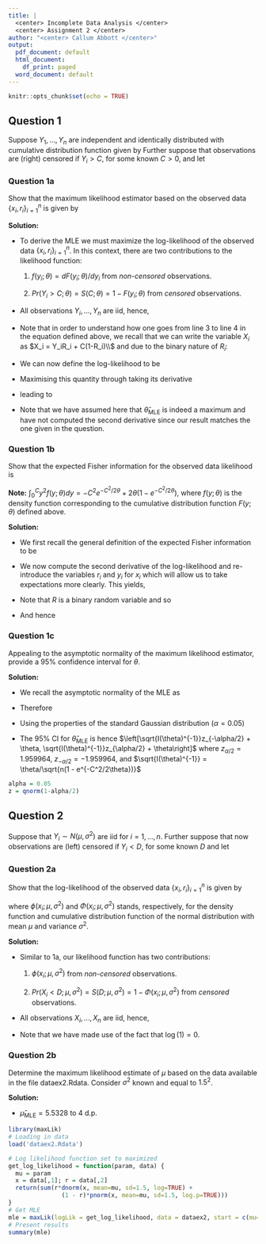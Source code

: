 ```yaml
---
title: |
  <center> Incomplete Data Analysis </center>
  <center> Assignment 2 </center>
author: "<center> Callum Abbott </center>"
output:
  pdf_document: default
  html_document:
    df_print: paged
  word_document: default
---
```

\fontsize{12}{20}
```r
knitr::opts_chunk$set(echo = TRUE)
```
## Question 1
Suppose $Y_1, . . . , Y_n$ are independent and identically distributed with cumulative 
distribution function given by
\begin{equation*}
F(y;\theta) = 1 - e^{-y^2/(2\theta)}, \quad y \geq 0, \theta > 0
\end{equation*}
Further suppose that observations are (right) censored if $Y_i > C$, for some known $C > 0$,
and let
\begin{equation*}
X_i=
\begin{cases}
Y_i \quad if \; Y_i \leq C,\\
C \quad if \; Y_i > C, 
\end{cases}
\quad
R_i=
\begin{cases}
1 \quad if \; Y_i \leq C\\
0 \quad if \; Y_i > C 
\end{cases}
\end{equation*}

### Question 1a
Show that the maximum likelihood estimator based on the observed data
$\{x_i,r_i\}_{i=1}^n$ is given by
\begin{equation*}
\hat{\theta} = \frac{\sum_{i=1}^n X_i^2}{2\sum_{i=1}^nR_i}
\end{equation*}

**Solution:**

* To derive the MLE we must maximize the log-likelihood of the observed data $\{x_i,r_i\}_{i=1}^n$.
In this context, there are two contributions to the likelihood function:

  1. $f(y_i;\theta) = dF(y_i;\theta)/dy_i$ from *non-censored* observations.

  2. $Pr(Y_i > C ; \theta) = S(C;\theta) = 1 -F(y_i;\theta)$ from *censored* observations.
  
* All observations $Y_i, ..., Y_n$ are iid, hence,

\vspace{-10mm}
\begin{align*}
L(\theta)&=\prod_{i=1}^{n}\left\{[f(y_i;\theta)]^{r_i}[S(C;\theta)]^{1-r_i}\right\}\\
&=\prod_{i=1}^{n}\left\{\left[\frac{y_i}{\theta} e^{-y_i^2/2\theta}\right]^{r_i}\left[e^{-C^2/2\theta}\right]^{1-r_i}\right\}\\
&=\left(\frac{y_i}{2\theta}\right)^{\sum_ir_i}exp\left(-\frac{1}{2\theta}\sum_i[r_iy_i^2 + (1-r_i)C^2]\right)\\
&=\left(\frac{y_i}{2\theta}\right)^{\sum_ir_i}exp\left(-\frac{1}{2\theta}\sum_ix_i^2\right)
\end{align*}

* Note that in order to understand how one goes from line 3 to line 4 in the equation
defined above, we recall that we can write the variable $X_i$ as $X_i = Y_iR_i + C(1-R_i)\\$
and due to the binary nature of $R_i$:

\vspace{-10mm}
\begin{align*}
&\implies X_i^2 = Y_i^2R_i^2 + C^2(1-R_i)^2 + 2Y_iR_iC(1-R_i)\\
&\implies X_i^2 = Y_i^2R_i + C^2(1-R_i)
\end{align*}

* We can now define the log-likelihood to be

\vspace{-10mm}
\begin{align*}
\log L(\theta) := l(\theta) = \sum_{i=1}^nr_i\log\left(\frac{y_i}{2\theta}\right) - \frac{1}{2\theta}\sum_{i=1}^nx_i^2
\end{align*}

* Maximising this quantity through taking its derivative  

\vspace{-7.5mm}
\begin{equation*}
\frac{\text{d}}{\text{d}\theta}l(\theta)=-\frac{\sum_{i=1}^{n}r_i}{\theta} + \frac{\sum_{i=1}^{n}x_i^2}{2\theta^2}
\end{equation*}

* leading to

\vspace{-10mm}
\begin{equation*}
\widehat{\theta}_{\text{MLE}}=\frac{\sum_{i=1}^{n}X_i^2}{2\sum_{i=1}^{n} R_i}.
\end{equation*}

* Note that we have assumed here that $\widehat{\theta}_{\text{MLE}}$ is indeed a maximum
and have not computed the second derivative since our result matches the one given
in the question.

### Question 1b
Show that the expected Fisher information for the observed data likelihood
is

\begin{equation*}
I(\theta) = \frac{n}{\theta^2}(1 - e^{-C^2/2\theta})
\end{equation*}

**Note:** $\int_0^Cy^2f(y;\theta)dy = -C^2e^{-C^2/2\theta} + 2\theta(1-e^{-C^2/2\theta})$,
where $f(y;\theta)$ is the density function corresponding to the cumulative distribution function
$F(y;\theta)$ defined above.

\vspace{5mm}
**Solution:**

* We first recall the general definition of the expected Fisher information to be

\vspace{-5mm}
\begin{equation*}
I(\theta) = -E\left[\frac{d^2l(\theta)}{d\theta^2}\right]
\end{equation*}

* We now compute the second derivative of the log-likelihood and re-introduce the
variables $r_i$ and $y_i$ for $x_i$ which will allow us to take expectations more clearly.
This yields,

\begin{equation*}
I(\theta) = -\frac{\sum_i E[R_i]}{\theta^2} + \frac{\sum_i E[R_iY_i^2]}{\theta^3} + \frac{\sum_iC^2E[(1-R_i)]}{\theta^3} 
\end{equation*}

\newpage

* Note that $R$ is a binary random variable and so

\vspace{-10mm}
\begin{align*}
E(R)&=1\times\Pr(R=1)+0\times\Pr(R=0)\\
&=\Pr(R=1)\\
&=\Pr(Y\leq C)\\
&=F(C;\theta)\\
&=1-e^{-C^2/2\theta}.
\end{align*}

* And hence

\vspace{-10mm}
\begin{align*}
I(\theta) &= -\frac{\sum_i E[R_i]}{\theta^2} + \frac{\sum_i E[R_iY_i^2]}{\theta^3} + \frac{\sum_iC^2E[(1-R_i)]}{\theta^3} \\
&= -\frac{n}{\theta^2}(1-e^{C^2/2\theta}) + \frac{n}{\theta^3}\left\{-C^2e^{-C^2/2\theta} + 2\theta(1-e^{-C^2/2\theta})\right\} + \frac{n}{\theta^3}e^{-C^2/2\theta}\\
&= \frac{n}{\theta^2}(1 - e^{-C^2/2\theta})
\end{align*}

### Question 1c
Appealing to the asymptotic normality of the maximum likelihood estimator, 
provide a $95\%$ confidence interval for $\theta$.

**Solution:**

* We recall the asymptotic normality of the MLE as

\vspace{-5mm}
\begin{equation*}
\widehat{\theta}_{\text{MLE}} \sim N(\theta, I(\theta)^{-1})
\end{equation*}

* Therefore

\vspace{-5mm}
\begin{equation*}
\frac{\widehat{\theta}_{\text{MLE}}-\theta}{\sqrt{I(\theta)^{-1}}} \sim N(0, 1)
\end{equation*}

* Using the properties of the standard Gaussian distribution ($\alpha = 0.05$)

\vspace{-5mm}
\begin{align*}
Pr\left(z_{-\alpha/2} \leq \frac{\widehat{\theta}_{\text{MLE}}-\theta}{\sqrt{I(\theta)^{-1}}} \leq z_{\alpha/2}\right) = 1-\alpha = 0.95
\end{align*}


* The $95\%$ CI for $\widehat{\theta}_{\text{MLE}}$ is hence
$\left[\sqrt{I(\theta)^{-1}}z_{-\alpha/2} + \theta, \sqrt{I(\theta)^{-1}}z_{\alpha/2} + \theta\right]$
where $z_{\alpha/2} = 1.959964$, $z_{-\alpha/2} = -1.959964$,
and $\sqrt{I(\theta)^{-1}} = \theta/\sqrt{n(1 - e^{-C^2/2\theta})}$ 


```r
alpha = 0.05
z = qnorm(1-alpha/2)
```

## Question 2
Suppose that $Y_i \sim N(\mu, \sigma^2)$ are iid for $i=1,...,n$. Further suppose that now 
observations are (left) censored if $Y_i < D$, for some known $D$ and let

\begin{equation*}
X_i=
\begin{cases}
Y_i \quad if \; Y_i \geq D,\\
D \quad if \; Y_i < D, 
\end{cases}
\quad
R_i=
\begin{cases}
1 \quad if \; Y_i \geq D\\
0 \quad if \; Y_i < D
\end{cases}
\end{equation*}

### Question 2a
Show that the log-likelihood of the observed data
$\{x_i,r_i\}_{i=1}^n$ is given by

\vspace{-5mm} 
\begin{equation*}
l(\mu, \sigma^2|\boldsymbol{x}, \boldsymbol{r}) = \sum_{i=1}^n\left\{r_i\log\phi(x_i; \mu, \sigma^2) + (1-r_i)\log\Phi(x_i;\mu, \sigma^2)\right\}
\end{equation*}

where $\phi(x_i;\mu,\sigma^2)$ and $\Phi(x_i;\mu, \sigma^2)$ stands, respectively, for the density function
and cumulative distribution function of the normal distribution with mean $\mu$ and variance $\sigma^2$.

**Solution:**

* Similar to 1a, our likelihood function has two contributions:

  1. $\phi(x_i;\mu, \sigma^2)$ from *non-censored* observations.

  2. $Pr(X_i < D ; \mu, \sigma^2) = S(D;\mu, \sigma^2) = 1 -\Phi(x_i;\mu, \sigma^2)$ from *censored* observations.
  
* All observations $X_i, ..., X_n$ are iid, hence,

\vspace{-10mm}
\begin{align*}
l(\mu, \sigma^2|\boldsymbol{x}, \boldsymbol{r})&=\log \prod_{i=1}^{n}\left\{\phi(x_i;\mu,\sigma^2)]^{r_i}[1 -\Phi(x_i;\mu, \sigma^2)]^{1-r_i}\right\}\\
&= \log \left\{\phi(x_i;\mu,\sigma^2)]^{\sum_i r_i}[1 -\Phi(x_i;\mu, \sigma^2)]^{\sum_i(1-r_i)}\right\}\\
&=  \sum_{i=1}^n\left\{r_i\log\phi(x_i; \mu, \sigma^2) + (1-r_i)\log\Phi(x_i;\mu, \sigma^2)\right\}
\end{align*}

* Note that we have made use of the fact that $\log (1) = 0$.

### Question 2b
Determine the maximum likelihood estimate of $\mu$ based on the data available
in the file dataex2.Rdata. Consider $\sigma^2$ known and equal to $1.5^2$.

**Solution:**

* $\widehat{\mu}_{\text{MLE}} = 5.5328$ to 4 d.p.

```r
library(maxLik)
# Loading in data
load('dataex2.Rdata')

# Log likelihood function set to maximized
get_log_likelihood = function(param, data) {
  mu = param
  x = data[,1]; r = data[,2]
  return(sum(r*dnorm(x, mean=mu, sd=1.5, log=TRUE) + 
               (1 - r)*pnorm(x, mean=mu, sd=1.5, log.p=TRUE)))
}
# Get MLE
mle = maxLik(logLik = get_log_likelihood, data = dataex2, start = c(mu=1))
# Present results
summary(mle)
```





 















